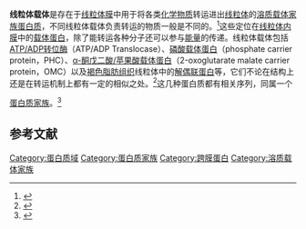 {{Pfam box
| Symbol = Mito_carr
| Name =
| image =1okc_opm.png
| width =220
| caption =Mitochondrial ADP/ATP carrier
| Pfam= PF00153
| InterPro= IPR001993
| SMART=
| PROSITE = PDOC00189
| SCOP = 1okc
| TCDB =  2.A.29
| OPM family= 21
| OPM protein= 1okc
| PDB=
{{PDB3|2bmn}}A:9-104     {{PDB3|2c3e}}A:112-206   {{PDB3|1ymj}}A:112-206
{{PDB3|1okc}}A:112-206   {{PDB3|1ym6}}A:112-206
}}

'''线粒体载体'''是存在于[[线粒体膜|线粒体膜]]中用于将各类[[化学物质|化学物质]]转运进出[[线粒体|线粒体]]的[[溶质载体家族|溶质载体家族]][[蛋白质|蛋白质]]，不同线粒体载体负责转运的物质一般是不同的。<ref name="Nury_2006">{{cite journal
 | author = Nury H, Dahout-Gonzalez C, Trézéguet V, Lauquin GJ, Brandolin G, Pebay-Peyroula E
 | title = Relations between structure and function of the mitochondrial ADP/ATP carrier
 | journal = Annual Review of Biochemistry
 | year = 2006
 | volume = 75
 | issue =
 | pages = 713-741
 | pmid = 16756509
 | doi = 10.1146/annurev.biochem.75.103004.142747
 | url = http://www.ncbi.nlm.nih.gov/pubmed/16756509
 | language = en }}</ref>这些定位在[[线粒体内膜|线粒体内膜]]中的[[载体蛋白|载体蛋白]]，除了能转运各种分子还可以参与[[能量|能量]]的传递。线粒体载体包括[[ATP/ADP转位酶|ATP/ADP转位酶]]（ATP/ADP Translocase）、[[磷酸载体蛋白|磷酸载体蛋白]]（phosphate carrier protein，PHC）、[[α-酮戊二酸/苹果酸载体蛋白|α-酮戊二酸/苹果酸载体蛋白]]（2-oxoglutarate malate carrier protein，OMC）以及[[褐色脂肪组织|褐色脂肪组织]]线粒体中的[[解偶联蛋白|解偶联蛋白]]等，它们不论在结构上还是在转运机制上都有一定的相似之处。<ref name="PUB00005351">{{cite journal
 | author = Klingenberg M
 | title = Mechanism and evolution of the uncoupling protein of brown adipose tissue
 | journal = Trends in Biochemical Sciences
 | volume = 15
 | issue = 3
 | pages = 108-112
 | pmid = 2158156
 | doi = 10.1016/0968-0004(90)90194-G
 | url = http://www.ncbi.nlm.nih.gov/pubmed/2158156
 | language = en |date=Mar 1990}}</ref>这几种蛋白质都有相关序列，同属一个

[[蛋白质家族|蛋白质家族]]。<ref name="PUB00001076">{{cite journal
 | author = Walker JE
 | title = The mitochondrial transporter family
 | journal = Current Opinion in Structural Biology
 | volume = 2
 | issue = 4
 | pages = 519-526
 | year = 1992
 | doi = 10.1016/0959-440X(92)90081-H
 | url = http://www.sciencedirect.com/science/article/pii/0959440X9290081H
 | language = en }}</ref>

<!--<ref name="PUB00005084">{{cite journal
 |author=Kuan J, Saier Jr MH
 |title=Expansion of the mitochondrial carrier family
 |url=https://archive.org/details/sim_research-in-microbiology_1993-10_144_8/page/671
 |journal=Res. Microbiol.
 |volume=144
 |issue=8
 |pages=671–672
 |year=1993
 |pmid=8140286
 |doi=10.1016/0923-2508(93)90073-B}}</ref><ref name="PUB00003301">{{cite journal
 |author=Lawson JE, Nelson DR, Klingenberg M, Douglas MG
 |title=Site-directed mutagenesis of the yeast mitochondrial ADP/ATP translocator. Six arginines and one lysine are essential
 |journal=J. Mol. Biol.
 |volume=230
 |issue=4
 |pages=1159–1170
 |year=1993
 |pmid=8487299
 |doi=10.1006/jmbi.1993.1233}}</ref><ref name="PUB00001675">{{cite journal
 |author=Palmieri F
 |title=Mitochondrial carrier proteins
 |journal=FEBS Lett.
 |volume=346
 |issue=1
 |pages=48–54
 |year=1994
 |pmid=8206158
 |doi=10.1016/0014-5793(94)00329-7}}</ref><ref name="PUB00005407">{{cite journal
 |author=Jank B, Schweyen RJ, Link TA, Habermann B
 |title=PMP47, a peroxisomal homologue of mitochondrial solute carrier proteins
 |journal=Trends Biochem. Sci.
 |volume=18
 |issue=11
 |pages=427–428
 |year=1993
 |pmid=8291088}}</ref>这些蛋白质包括：[[ATP/ADP转位酶|ATP/ADP转位酶]]（ATP/ADP Translocase）、[[α-酮戊二酸/苹果酸载体蛋白|α-酮戊二酸/苹果酸载体蛋白]]（2-oxoglutarate 

malate carrier protein，OMC）、[[磷酸载体蛋白|磷酸载体蛋白]]（phosphate carrier protein，PHC）、[[柠檬酸转运蛋白|柠檬酸转运蛋白]]（citrate transport protein，

CTP）、[[格雷夫斯病载体蛋白|格雷夫斯病载体蛋白]]（Graves disease carrier protein，GDC）等等。

== 结构 ==
所有线粒体载体都由[[核基因|核基因]]编码，它们大多数包含Most contain a primary structure exhibiting regions of 100 homologous amino acid 

repeats, N端和C端都朝向[[线粒体膜间隙|线粒体膜间隙]] and there are six definable transmembrane segments in each carrier. 在重复区域中，所有线粒

体载体都具有一段称为“MTF模体”的[[氨基酸|氨基酸]]序列，这种模体在一个到两个特征序列中有差异。in each repeated region, <ref 

name="Nury_2006"/>

在已被识别出来的线粒体载体家族成员中，ADP/ATP载体(AAC)负责将ADP运入线粒体基质同时将合成好的ATP运入细胞质基质。<ref 

name="pmid10369662">{{cite journal
 | author = Endres M, Neupert W, Brunner M
 | title = Transport of the ADP/ATP carrier of mitochondria from the TOM complex to the TIM22.54 complex
 | journal = EMBO J.
 | volume = 18
 | issue = 12
 | pages = 3214–21
 | year = 1999
 | month = June
 | pmid = 10369662
 | pmc = 1171402
 | doi = 10.1093/emboj/18.12.3214
 | url =
 | issn = }}</ref>AAC是一种[[膜整合蛋白|膜整合蛋白]]，缺乏可剪切的前导序列但包含内部导向序列。<ref name="pmid10400693">{{cite journal
 | author = Ryan MT, Müller H, Pfanner N
 | title = Functional staging of ADP/ATP carrier translocation across the outer mitochondrial membrane
 | journal = J. Biol. Chem.
 | volume = 274
 | issue = 29
 | pages = 20619–27
 | year = 1999
 | month = July
 | pmid = 10400693
 | doi = 10.1074/jbc.274.29.20619
 | url =
 | issn = }}</ref>它由两个相同的亚基组成，<ref name="pmid16988954">{{cite journal
 | author = Falconi M, Chillemi G, Di Marino D, D'Annessa I, Morozzo della Rocca B, Palmieri L, Desideri A
 | title = Structural dynamics of the mitochondrial ADP/ATP carrier revealed by molecular dynamics simulation studies
 | journal = Proteins
 | volume = 65
 | issue = 3
 | pages = 681–91
 | year = 2006
 | month = November
 | pmid = 16988954
 | doi = 10.1002/prot.21102
 | url =
 | issn = }}</ref>并拥有一个篮子状的结构，分子中含有六段穿膜螺旋that are tilted with respect to the membrane, 3 of them kinked at 

the level of [[脯氨酸|脯氨酸]] residues.<ref name="Nury_2006"/>

== 被转运物 ==
线粒体载体转运的物质包括：
* [[柠檬酸|柠檬酸]] - {{Gene|SLC25A1}}
* [[鸟氨酸|鸟氨酸]] - {{Gene|SLC25A2}}, {{Gene|SLC25A15}}
* [[磷酸|磷酸]] - {{Gene|SLC25A3}}, {{Gene|SLC25A23}}, {{Gene|SLC25A24}} , {{Gene|SLC25A25}}
* [[腺嘌呤核苷酸|腺嘌呤核苷酸]] - {{Gene|SLC25A4}}, {{Gene|SLC25A5}}, {{Gene|SLC25A6}}, {{Gene|SLC25A31}}
* [[二羧酸|二羧酸]] - {{Gene|SLC25A10}}
* [[酮戊二酸|酮戊二酸]]{{Disambiguation needed|date=June 2011}} - {{Gene|SLC25A11}}
* [[谷氨酸|谷氨酸]] - {{Gene|SLC25A22}}

== Examples ==
Human proteins containing this domain include:
* [[C14orf68|HDMCP]], [[LOC153328|LOC153328]], [[MCART1|MCART1]], [[MCART2|MCART2]], [[MCART6|MCART6]], {{tsl|en|MTCH1||MTCH1}}, {{tsl|en|MTCH2||MTCH2}}
* {{tsl|en|Thermogenin||UCP1}}, {{tsl|en|UCP2||UCP2}}, {{tsl|en|UCP3||UCP3}}
* {{tsl|en|SLC25A1||SLC25A1}}, {{tsl|en|SLC25A3||SLC25A3}}, {{tsl|en|SLC25A4||SLC25A4}}, {{tsl|en|SLC25A5||SLC25A5}}, {{tsl|en|SLC25A6||SLC25A6}}, {{tsl|en|SLC25A10||SLC25A10}}, {{tsl|en|SLC25A11||SLC25A11}}, {{tsl|en|SLC25A12||SLC25A12}}, {{tsl|en|SLC25A13||SLC25A13}}, 

{{tsl|en|SLC25A14||SLC25A14}}, {{tsl|en|SLC25A16||SLC25A16}}, {{tsl|en|SLC25A17||SLC25A17}}, [[SLC25A18|SLC25A18]], {{tsl|en|SLC25A19||SLC25A19}}, {{tsl|en|SLC25A21||SLC25A21}}, [[SLC25A22|SLC25A22]], [[SLC25A23|SLC25A23]], {{tsl|en|SLC25A24||SLC25A24}}, 

[[SLC25A25|SLC25A25]], [[SLC25A26|SLC25A26]], {{tsl|en|SLC25A27||SLC25A27}}, [[SLC25A28|SLC25A28]], {{tsl|en|SLC25A29||SLC25A29}}, [[SLC25A30|SLC25A30]], {{tsl|en|SLC25A31||SLC25A31}}, [[SLC25A32|SLC25A32]], [[SLC25A33|SLC25A33]], 

[[SLC25A34|SLC25A34]], [[SLC25A35|SLC25A35]], [[SLC25A36|SLC25A36]], {{tsl|en|SLC25A37||SLC25A37}}, {{tsl|en|SLC25A38||SLC25A38}}, {{tsl|en|SLC25A39||SLC25A39}}, [[SLC25A40|SLC25A40]], [[SLC25A41|SLC25A41]], [[SLC25A42|SLC25A42]], 

[[SLC25A43|SLC25A43]], [[SLC25A44|SLC25A44]], [[SLC25A45|SLC25A45]], [[SLC25A46|SLC25A46]]-->

== 参考文献 ==
{{reflist}}

[[Category:蛋白质域|Category:蛋白质域]]
[[Category:蛋白质家族|Category:蛋白质家族]]
[[Category:跨膜蛋白|Category:跨膜蛋白]]
[[Category:溶质载体家族|Category:溶质载体家族]]

<!--{{Membrane transport proteins}}-->

{{Mitochondrial enzymes}}